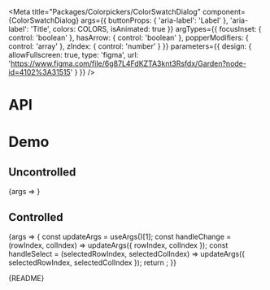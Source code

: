 
<Meta
  title="Packages/Colorpickers/ColorSwatchDialog"
  component={ColorSwatchDialog}
  args={{
    buttonProps: { 'aria-label': 'Label' },
    'aria-label': 'Title',
    colors: COLORS,
    isAnimated: true
  }}
  argTypes={{
    focusInset: { control: 'boolean' },
    hasArrow: { control: 'boolean' },
    popperModifiers: { control: 'array' },
    zIndex: { control: 'number' }
  }}
  parameters={{
    design: {
      allowFullscreen: true,
      type: 'figma',
      url: 'https://www.figma.com/file/6g87L4FdKZTA3knt3Rsfdx/Garden?node-id=4102%3A31515'
    }
  }}
/>

# API

<ArgsTable />

# Demo

## Uncontrolled

<Canvas>
  <Story
    name="Uncontrolled"
    argTypes={{
      defaultColIndex: { control: 'number' },
      defaultRowIndex: { control: 'number' },
      defaultSelectedColIndex: { control: 'number' },
      defaultSelectedRowIndex: { control: 'number' },
      colIndex: { control: false },
      rowIndex: { control: false },
      selectedColIndex: { control: false },
      selectedRowIndex: { control: false }
    }}
  >
    {args => <ColorSwatchDialogStory {...args} />}
  </Story>
</Canvas>

## Controlled

<Canvas>
  <Story
    name="Controlled"
    args={{ rowIndex: 0, colIndex: 5, selectedRowIndex: 0, selectedColIndex: 5 }}
    argTypes={{
      defaultColIndex: { control: false },
      defaultRowIndex: { control: false },
      defaultSelectedColIndex: { control: false },
      defaultSelectedRowIndex: { control: false }
    }}
  >
    {args => {
      const updateArgs = useArgs()[1];
      const handleChange = (rowIndex, colIndex) => updateArgs({ rowIndex, colIndex });
      const handleSelect = (selectedRowIndex, selectedColIndex) =>
        updateArgs({ selectedRowIndex, selectedColIndex });
      return <ColorSwatchDialogStory {...args} onChange={handleChange} onSelect={handleSelect} />;
    }}
  </Story>
</Canvas>

<Markdown>{README}</Markdown>
